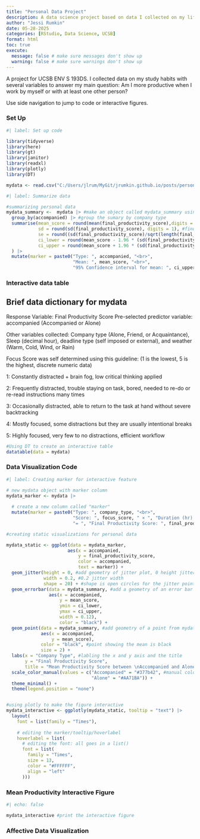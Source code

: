 ```yaml
---
title: "Personal Data Project"
description: A data science project based on data I collected on my life.
author: "Jessi Rumkin"
date: 05-28-2025
categories: [RStudio, Data Science, UCSB]
format: html
toc: true
execute:
  message: false # make sure messages don't show up
  warning: false # make sure warnings don't show up
---
```


A project for UCSB ENV S 193DS. I collected data on my study habits with several variables to answer my main question: Am I more productive when I work by myself or with at least one other person?

Use side navigation to jump to code or interactive figures.

### Set Up

```r
#| label: Set up code

library(tidyverse)
library(here)
library(gt)
library(janitor)
library(readxl)
library(plotly)
library(DT)

mydata <- read.csv("C:/Users/jlrum/MyGit/jrumkin.github.io/posts/personal-data-project/mydata.csv")

```

```r
#| label: Summarize data

#summarizing personal data
mydata_summary <-  mydata |> #make an object called mydata_summary using mydata file
  group_by(accompanied) |> #group the sumary by company type
  summarise(mean_score = round(mean(final_productivity_score),digits = 1), #find mean
            sd = round(sd(final_productivity_score), digits = 1), #find standard deviation
            se = round((sd(final_productivity_score)/sqrt(length(final_productivity_score))),digits = 1), #find standard error
            ci_lower = round(mean_score - 1.96 * (sd(final_productivity_score)/ sqrt(length(final_productivity_score))),digits = 1), #find lower confidence interval at 95%
            ci_upper = round(mean_score + 1.96 * (sd(final_productivity_score) / sqrt(length(final_productivity_score))),digits = 1) #find upper confidence interval at 95%
  ) |> 
  mutate(marker = paste0("Type: ", accompanied, "<br>",
                         "Mean: ", mean_score, "<br>",
                         "95% Confidence interval for mean: ", ci_upper, " - ", ci_lower))

```

### Interactive data table

::: {.callout-note collapse="true"}
## Brief data dictionary for mydata

Response Variable: Final Productivity Score 
Pre-selected predictor variable: accompanied (Accompanied or Alone)

Other variables collected: Company type (Alone, Friend, or Acquaintance), Sleep (decimal hour), deadline type (self imposed or external), and weather (Warm, Cold, Wind, or Rain)

Focus Score was self determined using this guideline: (1 is the lowest, 5 is the highest, discrete numeric data)

1: Constantly distracted + brain fog, low critical thinking applied

2: Frequently distracted, trouble staying on task, bored, needed to re-do or re-read instructions many times

3: Occasionally distracted, able to return to the task at hand without severe backtracking

4: Mostly focused, some distractions but they are usually intentional breaks

5: Highly focused, very few to no distractions, efficient workflow
:::

```r
#Using DT to create an interactive table
datatable(data = mydata)


```

### Data Visualization Code

```r
#| label: Creating marker for interactive feature

# new mydata object with marker column
mydata_marker <- mydata |>  
  
  # create a new column called "marker" 
  mutate(marker = paste0("Type: ", company_type, "<br>",
                         "Score: ", focus_score, " × ", "Duration (hr): ", duration_decimal_hour, "<br>",
                         "= ", "Final Productivity Score: ", final_productivity_score))


```

```r

#creating static visualizations for personal data

mydata_static <- ggplot(data = mydata_marker,
                       aes(x = accompanied,
                           y = final_productivity_score,
                           color = accompanied,
                           text = marker)) +
  geom_jitter(height = 0, #add geometry of jitter plot, 0 height jitter
              width = 0.2, #0.2 jitter width
              shape = 20) + #shape is open circles for the jitter points
  geom_errorbar(data = mydata_summary, #add a geometry of an error bar from data of mydata_summary
                aes(x = accompanied,
                    y = mean_score,
                    ymin = ci_lower,
                    ymax = ci_upper,
                    width = 0.12),
                    color = "black") +
  geom_point(data = mydata_summary, #add geometry of a point from mydata_summary of the mean productivity score
             aes(x = accompanied,
                 y = mean_score),
             color = "black", #point showing the mean is black
             size = 2) +
  labs(x = "Company Type", #labling the x and y axis and the title
       y = "Final Productivity Score",
       title = "Mean Productivity Score between \nAccompanied and Alone study sessions") +
  scale_color_manual(values = c("Accompanied" = "#377b42", #manual colors for groups 
                                "Alone" = "#AA71BA")) +
  theme_minimal() +
  theme(legend.position = "none")


#using plotly to make the figure interactive
mydata_interactive <- ggplotly(mydata_static, tooltip = "text") |> 
  layout( 
    font = list(family = "Times"),
  
    # editing the marker/tooltip/hoverlabel 
    hoverlabel = list(
      # editing the font: all goes in a list()
      font = list(
        family = "Times",
        size = 13,
        color = "#FFFFFF",
        align = "left"
      )))


```

### Mean Productivity Interactive Figure

```r
#| echo: false

mydata_interactive #print the interactive figure

```

### Affective Data Visualization

